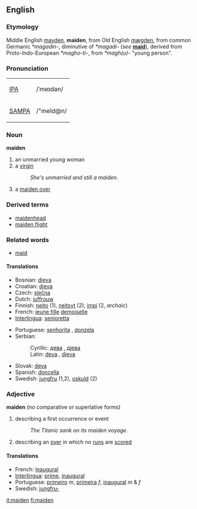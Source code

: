 ==English==
===Etymology===
Middle English [[mayden]], '''maiden''', from Old English [[mægden]], from common Germanic ''*magadin-'', diminutive of ''*magadi-'' (''see'' '''[[maid]]'''), derived from Proto-Indo-European ''*magho-ti-'', from ''*magh(u)-'' "young person". 

===Pronunciation===
{| border=1 cellpadding=5
| [[w:IPA|IPA]] || /ˈmeɪdən/
|-
| [[w:SAMPA|SAMPA]] || /"meId@n/
|}

=== Noun ===
'''maiden'''

# an unmarried young woman
# a [[virgin]]
#:''She's unmarried and still a maiden''.
#{{cricket}} a [[maiden over]]

===Derived terms===
*[[maidenhead]]
*[[maiden flight]]

===Related words===
*[[maid]]

====Translations====
{{top}}
*Bosnian: [[djeva#Bosnian|djeva]] {{f}}
*Croatian: [[djeva#Croatian|djeva]] {{f}}
*Czech: [[slečna]]  {{f}}
*Dutch: [[juffrouw]] {{f}}
*Finnish: [[neito]] (1), [[neitsyt]] (2), [[impi]] (2, ''archaic'')
*French: [[jeune fille]] {{f}} [[demoiselle]] {{f}}
*[[Interlingua]]: [[senioretta]]
{{mid}}
*Portuguese: [[senhorita]] {{f}}, [[donzela]] {{f}}
*Serbian:
*:Cyrillic: [[дева#Serbian|дева]] {{f}}, [[дјева#Serbian|дјева]] {{f}}
*:Latin: [[deva#Serbian|deva]] {{f}}, [[djeva#Serbian|djeva]] {{f}}
*Slovak: [[deva#Slovak|deva]] {{f}}
*Spanish: [[doncella]] {{f}}
*Swedish: [[jungfru]] {{c}} (1,2), [[oskuld]] {{c}} (2)
{{bottom}}

===Adjective===
'''maiden''' (no comparative or superlative forms)

# describing a first occurrence or event 
#:''The Titanic sank on its maiden voyage''.
#{{cricket}} describing an [[over]] in which no [[run]]s are [[score]]d

==== Translations ====
*French: [[inaugural]]
*[[Interlingua]]: [[prime]], [[inaugural]]
*Portuguese: [[primeiro]] ''m'', [[primeira]] ''f'', [[inaugural]] ''m'' & ''f''
*Swedish: [[jungfru-]]

[[it:maiden]]
[[fi:maiden]]